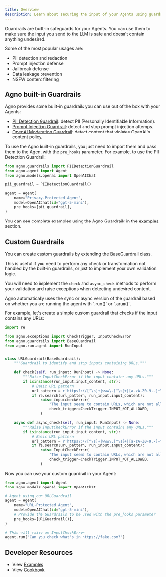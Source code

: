```yaml
---
title: Overview
description: Learn about securing the input of your Agents using guardrails.
---
```


Guardrails are built-in safeguards for your Agents. You can use them to make sure the input you send to the LLM is safe and doesn't contain anything undesired.

Some of the most popular usages are:

- PII detection and redaction
- Prompt injection defense
- Jailbreak defense
- Data leakage prevention
- NSFW content filtering

## Agno built-in Guardrails

Agno provides some built-in guardrails you can use out of the box with your Agents:

- [PII Detection Guardrail](/concepts/agents/guardrails/pii): detect PII (Personally Identifiable Information).
- [Prompt Injection Guardrail](/concepts/agents/guardrails/prompt-injection): detect and stop prompt injection attemps.
- [OpenAI Moderation Guardrail](/concepts/agents/guardrails/openai-moderation): detect content that violates OpenAI's content policy.

To use the Agno built-in guardrails, you just need to import them and pass them to the Agent with the `pre_hooks` parameter. For example, to use the PII Detection Guardrail:

```python
from agno.guardrails import PIIDetectionGuardrail
from agno.agent import Agent
from agno.models.openai import OpenAIChat

pii_guardrail = PIIDetectionGuardrail()

agent = Agent(
    name="Privacy-Protected Agent",
    model=OpenAIChat(id="gpt-5-mini"),
    pre_hooks=[pii_guardrail],
)
```

You can see complete examples using the Agno Guardrails in the [examples](/examples/concepts/agent/guardrails) section.

## Custom Guardrails

You can create custom guardrails by extending the BaseGuardrail class.

This is useful if you need to perform any check or transformation not handled by the built-in guardrails, or just to implement your own validation logic.

You will need to implement the `check` and `async_check` methods to perform your validation and raise exceptions when detecting undesired content.

<Check>
Agno automatically uses the sync or async version of the guardrail based on whether you are running the agent with `.run()` or `.arun()`.
</Check>

For example, let's create a simple custom guardrail that checks if the input contains any URLs:

```python
import re

from agno.exceptions import CheckTrigger, InputCheckError
from agno.guardrails import BaseGuardrail
from agno.run.agent import RunInput


class URLGuardrail(BaseGuardrail):
    """Guardrail to identify and stop inputs containing URLs."""

    def check(self, run_input: RunInput) -> None:
        """Raise InputCheckError if the input contains any URLs."""
        if isinstance(run_input.input_content, str):
            # Basic URL pattern
            url_pattern = r'https?://[^\s]+|www\.[^\s]+|[a-zA-Z0-9.-]+\.[a-zA-Z]{2,}[^\s]*'
            if re.search(url_pattern, run_input.input_content):
                raise InputCheckError(
                    "The input seems to contain URLs, which are not allowed.",
                    check_trigger=CheckTrigger.INPUT_NOT_ALLOWED,
                )

    async def async_check(self, run_input: RunInput) -> None:
        """Raise InputCheckError if the input contains any URLs."""
        if isinstance(run_input.input_content, str):
            # Basic URL pattern
            url_pattern = r'https?://[^\s]+|www\.[^\s]+|[a-zA-Z0-9.-]+\.[a-zA-Z]{2,}[^\s]*'
            if re.search(url_pattern, run_input.input_content):
                raise InputCheckError(
                    "The input seems to contain URLs, which are not allowed."
                    check_trigger=CheckTrigger.INPUT_NOT_ALLOWED,
                )
```

Now you can use your custom guardrail in your Agent:


```python
from agno.agent import Agent
from agno.models.openai import OpenAIChat

# Agent using our URLGuardrail
agent = Agent(
    name="URL-Protected Agent",
    model=OpenAIChat(id="gpt-5-mini"),
    # Provide the Guardrails to be used with the pre_hooks parameter
    pre_hooks=[URLGuardrail()],
)

# This will raise an InputCheckError
agent.run("Can you check what's in https://fake.com?")
```

## Developer Resources

- View [Examples](/examples/concepts/agent/guardrails)
- View [Cookbook](https://github.com/agno-agi/agno/tree/main/cookbook/agents/guardrails)